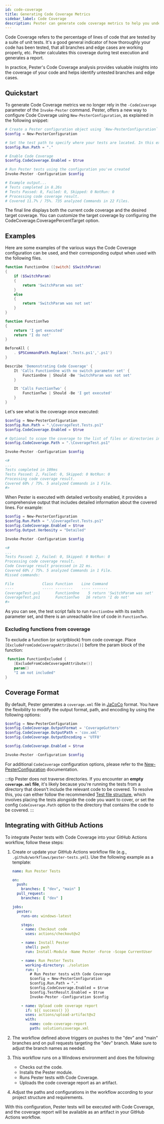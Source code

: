 ```yaml
---
id: code-coverage
title: Generating Code Coverage Metrics
sidebar_label: Code Coverage
description: Pester can generate code coverage metrics to help you understand how many lines of your PowerShell code that is actually covered by your Pester-tests. Use this to increase confidence in your tests
---
```


Code Coverage refers to the percentage of lines of code that are tested 
by a suite of unit tests. It's a good general indicator of how thoroughly
your code has been tested, that all branches and edge cases are working 
properly, etc. Pester calculates this coverage during 
test execution and generates a report.

In practice, Pester's Code Coverage analysis provides valuable insights 
into the coverage of your code and helps identify untested branches and edge cases.

## Quickstart

To generate Code Coverage metrics we no longer rely in the `-CodeCoverage` parameter of the `Invoke-Pester` command.
Pester, offers a new way to configure Code Coverage using `New-PesterConfiguration`, as explained in the following snippet:

   ```powershell
   # Create a Pester configuration object using `New-PesterConfiguration`
   $config = New-PesterConfiguration
   
   # Set the test path to specify where your tests are located. In this example, we set the path to the current directory. Pester will look into all subdirectories.
   $config.Run.Path = "."

   # Enable Code Coverage
   $config.CodeCoverage.Enabled = $true

   # Run Pester tests using the configuration you've created
   Invoke-Pester -Configuration $config

   # Example output...
   # Tests completed in 8.26s
   # Tests Passed: 8, Failed: 0, Skipped: 0 NotRun: 0
   # Processing code coverage result.
   # Covered 11.7% / 75%. 735 analyzed Commands in 22 Files.
   ```

The final line displays both the current code coverage and the desired target coverage. You can customize the target coverage by configuring the CodeCoverage.CoveragePercentTarget option.

## Examples

Here are some examples of the various ways the Code Coverage configuration can be used, 
and their corresponding output when used with the following files.

```powershell title="CoverageTest.ps1"
function FunctionOne ([switch] $SwitchParam)
{
    if ($SwitchParam)
    {
        return 'SwitchParam was set'
    }
    else
    {
        return 'SwitchParam was not set'
    }
}

function FunctionTwo
{
    return 'I get executed'
    return 'I do not'
}
```

```powershell title="CoverageTest.Tests.ps1"
BeforeAll {
    . $PSCommandPath.Replace('.Tests.ps1','.ps1')
}

Describe 'Demonstrating Code Coverage' {
    It 'Calls FunctionOne with no switch parameter set' {
        FunctionOne | Should -Be 'SwitchParam was not set'
    }

    It 'Calls FunctionTwo' {
        FunctionTwo | Should -Be 'I get executed'
    }
}
```

Let's see what is the coverage once executed:

```powershell
$config = New-PesterConfiguration
$config.Run.Path = ".\CoverageTest.Tests.ps1"
$config.CodeCoverage.Enabled = $true

# Optional to scope the coverage to the list of files or directories in this path
$config.CodeCoverage.Path = ".\CoverageTest.ps1"

Invoke-Pester -Configuration $config

<#
...
Tests completed in 109ms
Tests Passed: 2, Failed: 0, Skipped: 0 NotRun: 0
Processing code coverage result.
Covered 60% / 75%. 5 analyzed Commands in 1 File.
#>
```

When Pester is executed with detailed verbosity enabled,
it provides a comprehensive output that includes detailed information about the covered lines. For example:


```powershell
$config = New-PesterConfiguration
$config.Run.Path = ".\CoverageTest.Tests.ps1"
$config.CodeCoverage.Enabled = $true
$config.Output.Verbosity = "Detailed"

Invoke-Pester -Configuration $config

<#
...
Tests Passed: 2, Failed: 0, Skipped: 0 NotRun: 0
Processing code coverage result.
Code Coverage result processed in 22 ms.
Covered 60% / 75%. 5 analyzed Commands in 1 File.
Missed commands:

File             Class Function    Line Command
----             ----- --------    ---- -------
CoverageTest.ps1       FunctionOne    5 return 'SwitchParam was set'
CoverageTest.ps1       FunctionTwo   16 return 'I do not'
#>
```

As you can see, the test script fails to run `FunctionOne` with its switch parameter set, 
and there is an unreachable line of code in `FunctionTwo`. 

### Excluding functions from coverage

To exclude a function (or scriptblock) from code coverage. Place `[ExcludeFromCodeCoverageAttribute()]` before the param block of the function:

```powershell
 function FunctionExcluded {
    [ExcludeFromCodeCoverageAttribute()]
    param()
    "I am not included"
}
```

## Coverage Format

By default, Pester generates a `coverage.xml` file in [JaCoCo](https://www.jacoco.org/) format. You have the flexibility to modify the output format, path, and encoding by using the following options:

```powershell
$config = New-PesterConfiguration
$config.CodeCoverage.OutputFormat = 'CoverageGutters'
$config.CodeCoverage.OutputPath = 'cov.xml'
$config.CodeCoverage.OutputEncoding = 'UTF8'

$config.CodeCoverage.Enabled = $true

Invoke-Pester -Configuration $config
```

For additional `CodeCoverage` configuration options, please refer to the [New-PesterConfiguration](https://pester.dev/docs/commands/New-PesterConfiguration) documentation.

:::tip Pester does not traverse directories.
If you encounter an **empty `coverage.xml` file**, it's likely because you're running the tests from a directory that doesn't
include the relevant code to be covered. 
To resolve this, you can either follow the recommended [Test file structure](https://pester.dev/docs/usage/test-file-structure),
which involves placing the tests alongside the code you want to cover,
or set the config `CodeCoverage.Path` option to the directory 
that contains the code to be covered.
:::

## Integrating with GitHub Actions

To integrate Pester tests with Code Coverage into your GitHub Actions workflow, follow these steps:

1. Create or update your GitHub Actions workflow file (e.g., `.github/workflows/pester-tests.yml`). Use the following example as a template:

   ```yaml
   name: Run Pester Tests

   on:
     push:
       branches: [ "dev", "main" ]
     pull_request:
       branches: [ "dev" ]

   jobs:
     pester:
       runs-on: windows-latest 

       steps:
       - name: Checkout code
         uses: actions/checkout@v2

       - name: Install Pester
         shell: pwsh
         run: Install-Module -Name Pester -Force -Scope CurrentUser

       - name: Run Pester Tests
         working-directory: ./solution 
         run: |
           # Run Pester tests with Code Coverage
           $config = New-PesterConfiguration
           $config.Run.Path = "."
           $config.CodeCoverage.Enabled = $true
           $config.TestResult.Enabled = $true
           Invoke-Pester -Configuration $config

       - name: Upload code coverage report
         if: ${{ success() }}
         uses: actions/upload-artifact@v2
         with:
           name: code-coverage-report
           path: solution\coverage.xml
   ```

2. The workflow defined above triggers on pushes to the "dev" and "main" branches and on pull requests targeting the "dev" branch. Make sure to adjust the branch names as needed.

3. This workflow runs on a Windows environment and does the following:
   - Checks out the code.
   - Installs the Pester module.
   - Runs Pester tests with Code Coverage.
   - Uploads the code coverage report as an artifact.

4. Adjust the paths and configurations in the workflow according to your project structure and requirements.

With this configuration, Pester tests will be executed with Code Coverage, and the coverage report will be available as an artifact in your GitHub Actions workflow.
